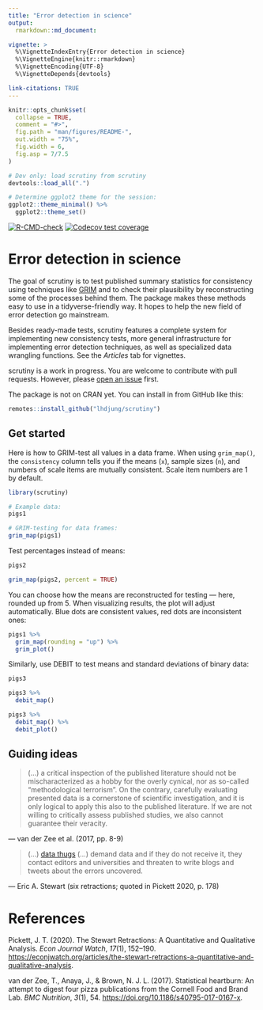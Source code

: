 ```yaml
---
title: "Error detection in science"
output:
  rmarkdown::md_document:

vignette: >
  %\VignetteIndexEntry{Error detection in science}
  %\VignetteEngine{knitr::rmarkdown}
  %\VignetteEncoding{UTF-8}
  %\VignetteDepends{devtools}

link-citations: TRUE
---
```


<!-- README.md is generated from README.Rmd. Please edit that file -->

```r
knitr::opts_chunk$set(
  collapse = TRUE,
  comment = "#>",
  fig.path = "man/figures/README-",
  out.width = "75%",
  fig.width = 6,
  fig.asp = 7/7.5
)

# Dev only: load scrutiny from scrutiny
devtools::load_all(".")

# Determine ggplot2 theme for the session:
ggplot2::theme_minimal() %>% 
  ggplot2::theme_set()
```

<!-- badges: start -->

[![R-CMD-check](https://github.com/lhdjung/scrutiny/workflows/R-CMD-check/badge.svg)](https://github.com/lhdjung/scrutiny/actions) [![Codecov test coverage](https://codecov.io/gh/lhdjung/scrutiny/branch/main/graph/badge.svg)](https://app.codecov.io/gh/lhdjung/scrutiny?branch=main)

<!-- badges: end -->

# Error detection in science

The goal of scrutiny is to test published summary statistics for consistency using techniques like [GRIM](file:///Users/lukasjung/Documents/R-code/scrutiny/docs/articles/grim.html) and to check their plausibility by reconstructing some of the processes behind them. The package makes these methods easy to use in a tidyverse-friendly way. It hopes to help the new field of error detection go mainstream.

Besides ready-made tests, scrutiny features a complete system for implementing new consistency tests, more general infrastructure for implementing error detection techniques, as well as specialized data wrangling functions. See the *Articles* tab for vignettes.

scrutiny is a work in progress. You are welcome to contribute with pull requests. However, please [open an issue](https://github.com/lhdjung/scrutiny/issues) first.

The package is not on CRAN yet. You can install in from GitHub like this:

```r
remotes::install_github("lhdjung/scrutiny")
```

## Get started

Here is how to GRIM-test all values in a data frame. When using `grim_map()`, the `consistency` column tells you if the means (`x`), sample sizes (`n`), and numbers of scale items are mutually consistent. Scale item numbers are 1 by default.

```r
library(scrutiny)

# Example data:
pigs1

# GRIM-testing for data frames:
grim_map(pigs1)
```

Test percentages instead of means:

```r
pigs2

grim_map(pigs2, percent = TRUE)
```

You can choose how the means are reconstructed for testing --- here, rounded up from 5. When visualizing results, the plot will adjust automatically. Blue dots are consistent values, red dots are inconsistent ones:

```r
pigs1 %>% 
  grim_map(rounding = "up") %>% 
  grim_plot()
```

Similarly, use DEBIT to test means and standard deviations of binary data:

```r
pigs3

pigs3 %>% 
  debit_map()

pigs3 %>% 
  debit_map() %>% 
  debit_plot()
```

## Guiding ideas

> (...) a critical inspection of the published literature should not be mischaracterized as a hobby for the overly cynical, nor as so-called "methodological terrorism". On the contrary, carefully evaluating presented data is a cornerstone of scientific investigation, and it is only logical to apply this also to the published literature. If we are not willing to critically assess published studies, we also cannot guarantee their veracity.

--- van der Zee et al. (2017, pp. 8-9)

> (...) [data thugs](https://jamesheathers.medium.com/hugs-shrugs-and-data-thugs-663858757c4a) (...) demand data and if they do not receive it, they contact editors and universities and threaten to write blogs and tweets about the errors uncovered.

--- Eric A. Stewart (six retractions; quoted in Pickett 2020, p. 178)

# References

Pickett, J. T. (2020). The Stewart Retractions: A Quantitative and Qualitative Analysis. *Econ Journal Watch*, *17*(1), 152--190. <https://econjwatch.org/articles/the-stewart-retractions-a-quantitative-and-qualitative-analysis>.

van der Zee, T., Anaya, J., & Brown, N. J. L. (2017). Statistical heartburn: An attempt to digest four pizza publications from the Cornell Food and Brand Lab. *BMC Nutrition*, *3*(1), 54. <https://doi.org/10.1186/s40795-017-0167-x>.
